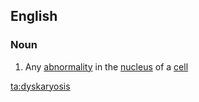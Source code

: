 ==English==

===Noun===
{{wikipedia}}
{{en-noun|dyskaryoses}}

# {{label|en|cytology}} Any [[abnormality]] in the [[nucleus]] of a [[cell]]

[[ta:dyskaryosis]]